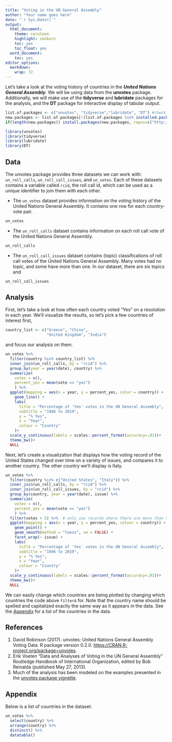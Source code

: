 ```yaml
---
title: "Voting in the UN General Assembly"
author: "Your name goes here"
date: "`r Sys.Date()`"
output:
  html_document:
    theme: cerulean
    highlight: zenburn
    toc: yes
    toc_float: yes
  word_document:
    toc: yes
editor_options: 
  markdown: 
    wrap: 72
---
```


Let's take a look at the voting history of countries in the ***United
Nations General Assembly***. We will be using data from the **unvotes**
package. Additionally, we will make use of the **tidyverse** and
**lubridate** packages for the analysis, and the **DT** package for
interactive display of tabular output.

```r
list.of.packages <- c("unvotes", "tidyverse","lubridate", "DT") #check if packages are installed
new.packages <- list.of.packages[!(list.of.packages %in% installed.packages()[,"Package"])]
if(length(new.packages)) install.packages(new.packages, repos=c("http://rstudio.org/_packages", "http://cran.rstudio.com",dependencies=TRUE))

library(unvotes)
library(tidyverse)
library(lubridate)
library(DT)
```

## Data

The unvotes package provides three datasets we can work with:
`un_roll_calls`, `un_roll_call_issues`, and `un_votes`. Each of these
datasets contains a variable called `rcid`, the roll call id, which can
be used as a unique identifier to join them with each other.

-   The `un_votes` dataset provides information on the voting history of
    the United Nations General Assembly. It contains one row for each
    country-vote pair.

```r
un_votes
```

-   The `un_roll_calls` dataset contains information on each roll call
    vote of the United Nations General Assembly.

```r
un_roll_calls
```

-   The `un_roll_call_issues` dataset contains (topic) classifications
    of roll call votes of the United Nations General Assembly. Many
    votes had no topic, and some have more than one. In our dataset,
    there are six topics and

```r
un_roll_call_issues
```

## Analysis

First, let's take a look at how often each country voted "Yes" on a
resolution in each year. We'll visualize the results, so let's pick a
few countries of interest first,

```r
country_list <- c("Greece", "China", 
                  "United Kingdom", "India")
```

and focus our analysis on them.

```r
un_votes %>%
  filter(country %in% country_list) %>%
  inner_join(un_roll_calls, by = "rcid") %>%
  group_by(year = year(date), country) %>%
  summarize(
    votes = n(),
    percent_yes = mean(vote == "yes")
    ) %>%
  ggplot(mapping = aes(x = year, y = percent_yes, color = country)) +
    geom_line() +
    labs(
      title = "Percentage of 'Yes' votes in the UN General Assembly",
      subtitle = "1946 to 2019",
      y = "% Yes",
      x = "Year",
      colour = "Country"
    )+
  scale_y_continuous(labels = scales::percent_format(accuracy=.01))+
  theme_bw()+
  NULL
```

Next, let's create a visualization that displays how the voting record
of the United States changed over time on a variety of issues, and
compares it to another country. The other country we'll display is
Italy.

```r
un_votes %>%
  filter(country %in% c("United States", "Italy")) %>%
  inner_join(un_roll_calls, by = "rcid") %>%
  inner_join(un_roll_call_issues, by = "rcid") %>%
  group_by(country, year = year(date), issue) %>%
  summarize(
    votes = n(),
    percent_yes = mean(vote == "yes")
    ) %>%
  filter(votes > 5) %>%  # only use records where there are more than 5 votes
  ggplot(mapping = aes(x = year, y = percent_yes, colour = country)) +
    geom_point() +
    geom_smooth(method = "loess", se = FALSE) +
    facet_wrap(~ issue) +
    labs(
      title = "Percentage of 'Yes' votes in the UN General Assembly",
      subtitle = "1946 to 2019",
      y = "% Yes",
      x = "Year",
      colour = "Country"
    )+
  scale_y_continuous(labels = scales::percent_format(accuracy=.01))+
  theme_bw()+
  NULL
```

We can easily change which countries are being plotted by changing which
countries the code above `filter`s for. Note that the country name
should be spelled and capitalized exactly the same way as it appears in
the data. See the [Appendix](#appendix) for a list of the countries in
the data.

## References

1.  David Robinson (2017). unvotes: United Nations General Assembly
    Voting Data. R package version 0.2.0.
    <https://CRAN.R-project.org/package=unvotes>.
2.  Erik Voeten "Data and Analyses of Voting in the UN General Assembly"
    Routledge Handbook of International Organization, edited by Bob
    Reinalda (published May 27, 2013).
3.  Much of the analysis has been modeled on the examples presented in
    the [unvotes package
    vignette](https://cran.r-project.org/web/packages/unvotes/vignettes/unvotes.html).

## Appendix {#appendix}

Below is a list of countries in the dataset:

```r
un_votes %>% 
  select(country) %>%
  arrange(country) %>% 
  distinct() %>%
  datatable()
```
